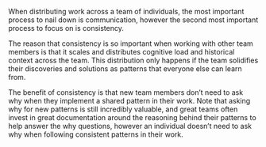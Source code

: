 When distributing work across a team of individuals, the most important process
to nail down is communication, however the second most important process to
focus on is consistency.

The reason that consistency is so important when working with other team members
is that it scales and distributes cognitive load and historical context across
the team. This distribution only happens if the team solidifies their
discoveries and solutions as patterns that everyone else can learn from.

The benefit of consistency is that new team members don’t need to ask why when
they implement a shared pattern in their work. Note that asking why for new
patterns is still incredibly valuable, and great teams often invest in great
documentation around the reasoning behind their patterns to help answer the why
questions, however an individual doesn’t need to ask why when following
consistent patterns in their work.
